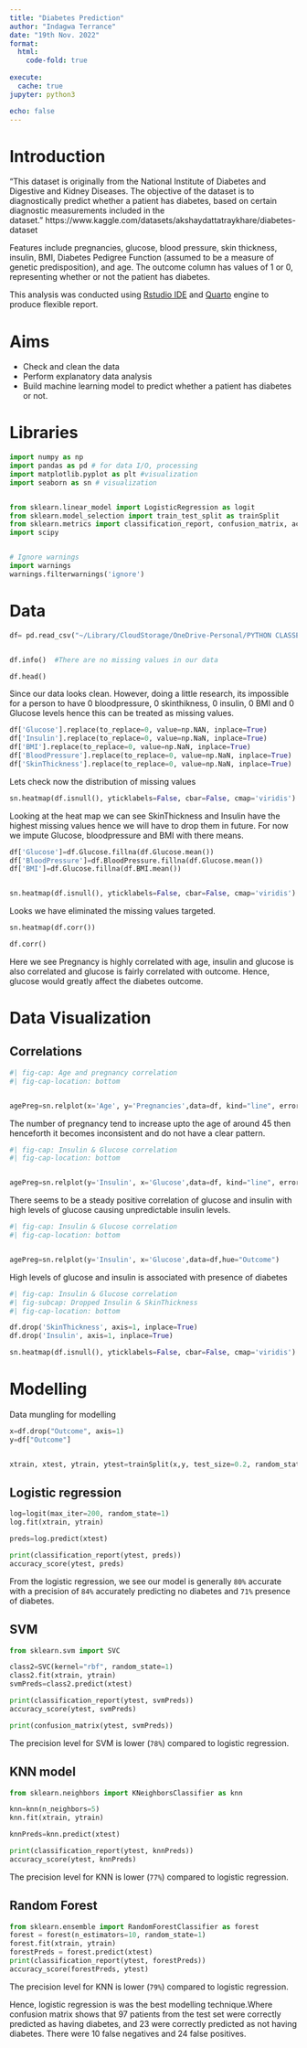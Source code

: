```yaml
---
title: "Diabetes Prediction"
author: "Indagwa Terrance"
date: "19th Nov. 2022"
format: 
  html:
    code-fold: true
    
execute: 
  cache: true
jupyter: python3

echo: false
---
```


# Introduction
"This dataset is originally from the National Institute of Diabetes and Digestive and Kidney Diseases. The objective of the dataset is to diagnostically predict whether a patient has diabetes, based on certain diagnostic measurements included in the dataset."\ https://www.kaggle.com/datasets/akshaydattatraykhare/diabetes-dataset

Features include pregnancies, glucose, blood pressure, skin thickness, insulin, BMI, Diabetes Pedigree Function (assumed to be a measure of genetic predisposition), and age. The outcome column has values of 1 or 0, representing whether or not the patient has diabetes.

This analysis was conducted using [Rstudio IDE](http://posit.co) and [Quarto](https://quarto.org) engine to produce flexible report.

# Aims

- Check and clean the data
- Perform explanatory data analysis
- Build machine learning model to predict whether a patient has diabetes or not.


# Libraries

```python
import numpy as np
import pandas as pd # for data I/O, processing 
import matplotlib.pyplot as plt #visualization
import seaborn as sn # visualization


from sklearn.linear_model import LogisticRegression as logit
from sklearn.model_selection import train_test_split as trainSplit
from sklearn.metrics import classification_report, confusion_matrix, accuracy_score
import scipy


# Ignore warnings
import warnings
warnings.filterwarnings('ignore')


```


# Data

```python
df= pd.read_csv("~/Library/CloudStorage/OneDrive-Personal/PYTHON CLASSES/diabetes/diabetes.csv")


df.info()  #There are no missing values in our data

df.head()
```


Since our data looks clean. However, doing a little research, its impossible for a person to have 0 bloodpressure, 0 skinthikness, 0 insulin, 0 BMI and 0 Glucose levels hence this can be treated as missing values.

```python
df['Glucose'].replace(to_replace=0, value=np.NAN, inplace=True)
df['Insulin'].replace(to_replace=0, value=np.NaN, inplace=True)
df['BMI'].replace(to_replace=0, value=np.NaN, inplace=True)
df['BloodPressure'].replace(to_replace=0, value=np.NaN, inplace=True)
df['SkinThickness'].replace(to_replace=0, value=np.NaN, inplace=True)

```

Lets check now the distribution of missing values

```python
sn.heatmap(df.isnull(), yticklabels=False, cbar=False, cmap='viridis')
```
Looking at the heat map we can see SkinThickness and Insulin have the highest missing values hence we will have to drop them in future. For now we impute Glucose, bloodpressure and BMI with there means. 

```python
df['Glucose']=df.Glucose.fillna(df.Glucose.mean())
df['BloodPressure']=df.BloodPressure.fillna(df.Glucose.mean())
df['BMI']=df.Glucose.fillna(df.BMI.mean())


sn.heatmap(df.isnull(), yticklabels=False, cbar=False, cmap='viridis')

```
Looks we have eliminated the missing values targeted.


```python
sn.heatmap(df.corr())

df.corr()
```

Here we see Pregnancy is highly correlated with age, insulin and glucose is also correlated and glucose is fairly correlated with outcome. Hence, glucose would greatly affect the diabetes outcome.

# Data Visualization

## Correlations
```python
#| fig-cap: Age and pregnancy correlation
#| fig-cap-location: bottom


agePreg=sn.relplot(x='Age', y='Pregnancies',data=df, kind="line", errorbar=None)


```

The number of pregnancy tend to increase upto the age of around 45 then henceforth it becomes inconsistent and do not have a clear pattern.


```python
#| fig-cap: Insulin & Glucose correlation
#| fig-cap-location: bottom


agePreg=sn.relplot(y='Insulin', x='Glucose',data=df, kind="line", errorbar=None)


```

There seems to be a steady positive correlation of glucose and insulin with high levels of glucose causing unpredictable insulin levels.



```python
#| fig-cap: Insulin & Glucose correlation
#| fig-cap-location: bottom


agePreg=sn.relplot(y='Insulin', x='Glucose',data=df,hue="Outcome")


```

High levels of glucose and insulin is associated with presence of diabetes 

```python
#| fig-cap: Insulin & Glucose correlation
#| fig-subcap: Dropped Insulin & SkinThickness
#| fig-cap-location: bottom

df.drop('SkinThickness', axis=1, inplace=True)
df.drop('Insulin', axis=1, inplace=True)

sn.heatmap(df.isnull(), yticklabels=False, cbar=False, cmap='viridis')
```

# Modelling

Data mungling for modelling
```python
x=df.drop("Outcome", axis=1)
y=df["Outcome"]


xtrain, xtest, ytrain, ytest=trainSplit(x,y, test_size=0.2, random_state=0)
```

## Logistic regression
```python

log=logit(max_iter=200, random_state=1)
log.fit(xtrain, ytrain)

preds=log.predict(xtest)

print(classification_report(ytest, preds))
accuracy_score(ytest, preds)
```

From the logistic regression, we see our model is generally `80%` accurate with a precision of `84%` accurately predicting no diabetes and `71%` presence of diabetes.

## SVM
```python
from sklearn.svm import SVC

class2=SVC(kernel="rbf", random_state=1)
class2.fit(xtrain, ytrain)
svmPreds=class2.predict(xtest)

print(classification_report(ytest, svmPreds))
accuracy_score(ytest, svmPreds)

print(confusion_matrix(ytest, svmPreds))
```

The precision level for SVM is lower (`78%`) compared to logistic regression.

## KNN model

```python
from sklearn.neighbors import KNeighborsClassifier as knn

knn=knn(n_neighbors=5)
knn.fit(xtrain, ytrain)

knnPreds=knn.predict(xtest)

print(classification_report(ytest, knnPreds))
accuracy_score(ytest, knnPreds)
```
The precision level for KNN is lower (`77%`) compared to logistic regression.


## Random Forest

```python
from sklearn.ensemble import RandomForestClassifier as forest
forest = forest(n_estimators=10, random_state=1)
forest.fit(xtrain, ytrain)
forestPreds = forest.predict(xtest)
print(classification_report(ytest, forestPreds))
accuracy_score(forestPreds, ytest)

```
The precision level for KNN is lower (`79%`) compared to logistic regression.


Hence, logistic regression is was the best modelling technique.Where confusion matrix shows that 97 patients from the test set were correctly predicted as having diabetes, and 23 were correctly predicted as not having diabetes. There were 10 false negatives and 24 false positives. 
